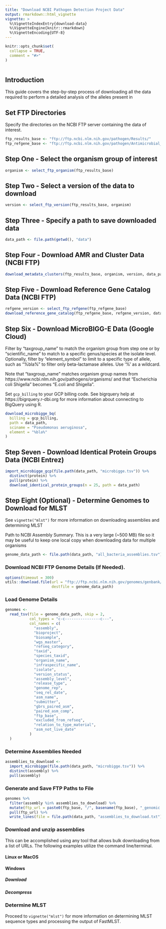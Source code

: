 ```yaml
---
title: "Download NCBI Pathogen Detection Project Data"
output: rmarkdown::html_vignette
vignette: >
  %\VignetteIndexEntry{download-data}
  %\VignetteEngine{knitr::rmarkdown}
  %\VignetteEncoding{UTF-8}
---
```


```r
knitr::opts_chunk$set(
  collapse = TRUE,
  comment = "#>"
)
```

```r
```
## Introduction
This guide covers the step-by-step process of downloading all the data required to perform a detailed analysis of the alleles present in 

## Set FTP Directories
Specify the directories on the NCBI FTP server containing the data of interest.
```r
ftp_results_base <- "ftp://ftp.ncbi.nlm.nih.gov/pathogen/Results/"
ftp_refgene_base <- "ftp://ftp.ncbi.nlm.nih.gov/pathogen/Antimicrobial_resistance/Data/"
```

## Step One - Select the organism group of interest
```r
organism <- select_ftp_organism(ftp_results_base)
```

## Step Two - Select a version of the data to download
```r
version <- select_ftp_version(ftp_results_base, organism)
```

## Step Three - Specify a path to save downloaded data
```r
data_path <- file.path(getwd(), "data")
```

## Step Four - Download AMR and Cluster Data (NCBI FTP)
```r
download_metadata_clusters(ftp_results_base, organism, version, data_path)
```

## Step Five - Download Reference Gene Catalog Data (NCBI FTP)
```r
refgene_version <- select_ftp_refgene(ftp_refgene_base)
download_reference_gene_catalog(ftp_refgene_base, refgene_version, data_path)
```

## Step Six - Download MicroBIGG-E Data (Google Cloud)
Filter by "taxgroup_name" to match the organism group from step one or by
"scientific_name" to match to a specific genus/species at the isolate level.
Optionally, filter by "element_symbol" to limit to a specific type of allele,
such as "%bla%" to filter only beta-lactamase alleles. Use '%' as a wildcard.

Note that "taxgroup_name" matches organism group names from
https://www.ncbi.nlm.nih.gov/pathogens/organisms/ and that "Escherichia coli
Shigella" becomes "E.coli and Shigella".

Set `gcp_billing` to your GCP billing code. See bigrquery help at
https://bigrquery.r-dbi.org for more information about connecting to BigQuery
using R.

```r
download_microbigge_bq(
  billing = gcp_billing,
  path = data_path,
  sciname = "Pseudomonas aeruginosa",
  element = "%bla%"
)
```

## Step Seven - Download Identical Protein Groups Data (NCBI Entrez)
```r
import_microbigge_gcp(file.path(data_path, "microbigge.tsv")) %>%
  distinct(protein) %>%
  pull(protein) %>%
  download_identical_protein_groups(n = 25, path = data_path)
```

## Step Eight (Optional) - Determine Genomes to Download for MLST
See `vignette("mlst")` for more information on downloading assemblies and
determining MLST

Path to NCBI Assembly Summary. This is a very large (~500 MB) file so it may be
useful to keep one local copy when downloading data for multiple organisms

```r
genome_data_path <- file.path(data_path, "all_bacteria_assemblies.tsv")
```

### Download NCBI FTP Genome Details (If Needed).
```r
options(timeout = 300)
utils::download.file(url = "ftp://ftp.ncbi.nlm.nih.gov/genomes/genbank/bacteria/assembly_summary.txt",
                     destfile = genome_data_path)
```

### Load Genome Details
```r
genomes <-
  read_tsv(file = genome_data_path, skip = 2,
           col_types = "c-c----------------c---",
           col_names = c(
             "assembly",
             "bioproject",
             "biosample",
             "wgs_master",
             "refseq_category",
             "taxid",
             "species_taxid",
             "organism_name",
             "infraspecific_name",
             "isolate",
             "version_status",
             "assembly_level",
             "release_type",
             "genome_rep",
             "seq_rel_date",
             "asm_name",
             "submitter",
             "gbrs_paired_asm",
             "paired_asm_comp",
             "ftp_base",
             "excluded_from_refseq",
             "relation_to_type_material",
             "asm_not_live_date"
           )
  )
```

### Determine Assemblies Needed
```r
assemblies_to_download <-
  import_microbigge(file.path(data_path, "microbigge.tsv")) %>%
  distinct(assembly) %>%
  pull(assembly)
```

### Generate and Save FTP Paths to File
```r
genomes %>%
  filter(assembly %in% assemblies_to_download) %>%
  mutate(ftp_url = paste0(ftp_base, "/", basename(ftp_base), "_genomic.fna.gz")) %>%
  pull(ftp_url) %>%
  write_lines(file = file.path(data_path, "assemblies_to_download.txt"))
```

### Download and unzip assemblies
This can be accomplished using any tool that allows bulk downloading from a list
of URLs. The following examples utilize the command line/terminal.

#### Linux or MacOS

#### Windows
##### Download
##### Decompress

### Determine MLST
Proceed to `vignette("mlst")` for more information on determining MLST sequence
types and processing the output of FastMLST.

